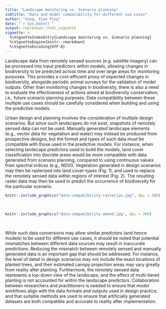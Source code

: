 ```yaml
---
title: "Landscape monitoring vs. Scenario planning"
subtitle: "Data and model compatibility for different use cases"
author: "Song, Xiao Ping"
date: "`r Sys.Date()`"
output: rmarkdown::html_vignette
vignette: >
  %\VignetteIndexEntry{Landscape monitoring vs. Scenario planning}
  %\VignetteEngine{knitr::rmarkdown}
  %\VignetteEncoding{UTF-8}
---
```


Landscape data from remotely sensed sources (e.g. satellite imagery) can be processed into input predictors within models, allowing changes in biodiversity to be predicted across time and over large areas for monitoring purposes. This provides a cost-efficient proxy of expected changes in biodiversity, alongside periodic animal surveys for the validation of model outputs. Other than monitoring changes in biodiversity, there is also a need to evaluate the effectiveness of actions aimed at biodiversity conservation, i.e., future scenario planning purposes. Data compatibility between these multiple use cases should be carefully considered when building and using the predictive models.

Urban design and planning involves the consideration of multiple design scenarios. But since such landscapes do not exist, snapshots of remotely sensed data can not be used. Manually generated landscape elements (e.g., vector data for vegetation and water) may instead be produced from prospective designs, but the format and types of such data must be compatible with those used in the predictive models. For instance, when selecting landscape predictors used to build the models, land cover classification into discrete areas would be more compatible with data generated from scenario planning, compared to using continuous values from spectral indices (e.g., NDVI). Vegetation generated in design scenarios may then be rasterized into land cover-types (Fig. 1), and used to replace the remotely sensed data within regions of interest (Fig. 2). The resulting raster data may then be used to predict the occurrence of biodiversity for the particular scenario. 

```r
knitr::include_graphics("data-compatibility-rasterize.jpg", dpi = 300)
```

<br>

```r
knitr::include_graphics("data-compatibility-amend.jpg", dpi = 300)
```

<br>

While such data conversions may allow similar predictors (and hence models) to be used for different use cases, it should be noted that potential mismatches between different data sources may result in inaccurate predictions. Reducing the mismatch between remotely sensed and manually generated data is an important gap that should be addressed. For instance, the level of detail in design scenarios may not include the exact locations of planted trees, and their estimated canopy projection areas may vary greatly from reality after planting. Furthermore, the remotely sensed data represents a top-down view of the landscape, and the effect of multi-tiered planting is not accounted for within the landscape predictors. Collaboration between researchers and practitioners is needed to ensure that model workflows align with the data formats and outputs used in design practice, and that suitable methods are used to ensure that artificially generated datasets are both compatible and accurate to reality after implementation.
